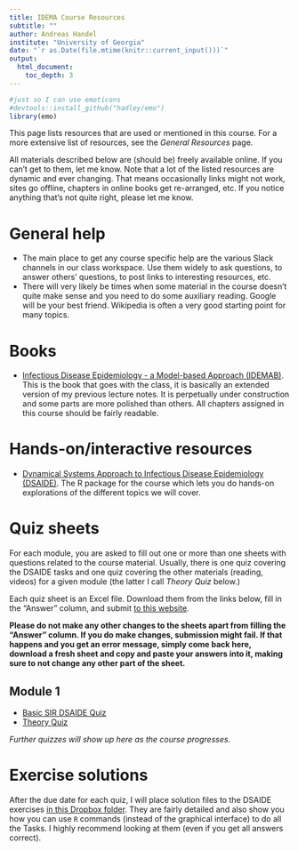 ---
title: IDEMA Course Resources
subtitle: ""
author: Andreas Handel
institute: "University of Georgia"
date: "`r as.Date(file.mtime(knitr::current_input()))`"
output: 
  html_document:
    toc_depth: 3
---


```{r, echo = FALSE}
#just so I can use emoticons
#devtools::install_github("hadley/emo")
library(emo)
```

This page lists resources that are used or mentioned in this course. For a more extensive list of resources, see the _General Resources_ page.

All materials described below are (should be) freely available online. If you can't get to them, let me know. Note that a lot of the listed resources are dynamic and ever changing. That means occasionally links might not work, sites go offline, chapters in online books get re-arranged, etc. If you notice anything that's not quite right, please let me know.

# General help

* The main place to get any course specific help are the various Slack channels in our class workspace. Use them widely to ask questions, to answer others' questions, to post links to interesting resources, etc. 
* There will very likely be times when some material in the course doesn't quite make sense and you need to do some auxiliary reading. Google will be your best friend. Wikipedia is often a very good starting point for many topics. 



# Books

* [Infectious Disease Epidemiology - a Model-based Approach (IDEMAB)](https://andreashandel.github.io/IDEMAbook/). This is the book that goes with the class, it is basically an extended version of my previous lecture notes. It is perpetually under construction and some parts are more polished than others. All chapters assigned in this course should be fairly readable.

# Hands-on/interactive resources

* [Dynamical Systems Approach to Infectious Disease Epidemiology (DSAIDE)](https://ahgroup.github.io/DSAIDE/). The R package for the course which lets you do hands-on explorations of the different topics we will cover.


# Quiz sheets
For each module, you are asked to fill out one or more than one sheets with questions related to the course material. Usually, there is one quiz covering the DSAIDE tasks and one quiz covering the other materials (reading, videos) for a given module (the latter I call _Theory Quiz_ below.)

Each quiz sheet is an Excel file. Download them from the links below, fill in the "Answer" column, and submit [to this website](https://shiny.ovpr.uga.edu/gradingapp/).

__Please do not make any other changes to the sheets apart from filling the "Answer" column. If you do make changes, submission might fail. If that happens and you get an error message, simply come back here, download a fresh sheet and copy and paste your answers into it, making sure to not change any other part of the sheet.__


## Module 1
* [Basic SIR DSAIDE Quiz](./quizsheets/dsaide_basicsir.xlsx)
* [Theory Quiz](./quizsheets/theory_basicsir.xlsx)

<!--
## Module 2
* [ID Characteristics DSAIDE Quiz](./quizsheets/dsaide_idcharacteristics.xlsx)
* [Theory Quiz](./quizsheets/theory_idcharacteristics.xlsx)


## Module 3
* [ID Patterns DSAIDE Quiz](./quizsheets/dsaide_idpatterns.xlsx)
* [Theory Quiz](./quizsheets/theory_idpatterns.xlsx)
-->

_Further quizzes will show up here as the course progresses._

# Exercise solutions

After the due date for each quiz, I will place solution files to the DSAIDE exercises [in this Dropbox folder](https://www.dropbox.com/sh/ud2n0crtao2rmlg/AABQ7MRiEyIap308GoHEYggSa?dl=0). They are fairly detailed and also show you how you can use `R` commands (instead of the graphical interface) to do all the Tasks. I highly recommend looking at them (even if you get all answers correct).

